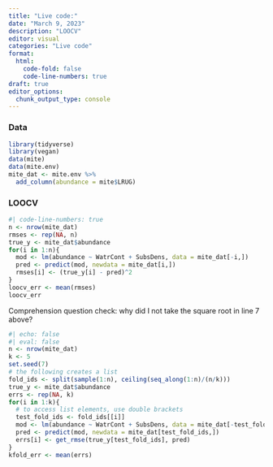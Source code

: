 ```yaml
---
title: "Live code:"
date: "March 9, 2023"
description: "LOOCV"
editor: visual
categories: "Live code"
format:
  html: 
    code-fold: false
    code-line-numbers: true
draft: true
editor_options: 
  chunk_output_type: console
---
```


### Data

```r
library(tidyverse)
library(vegan)
data(mite)
data(mite.env)
mite_dat <- mite.env %>%
  add_column(abundance = mite$LRUG)
```

### LOOCV

```r
#| code-line-numbers: true
n <- nrow(mite_dat)
rmses <- rep(NA, n)
true_y <- mite_dat$abundance
for(i in 1:n){
  mod <- lm(abundance ~ WatrCont + SubsDens, data = mite_dat[-i,])
  pred <- predict(mod, newdata = mite_dat[i,])
  rmses[i] <- (true_y[i] - pred)^2
}
loocv_err <- mean(rmses)
loocv_err
```

Comprehension question check: why did I not take the square root in line 7 above?


```r
#| echo: false
#| eval: false
n <- nrow(mite_dat)
k <- 5
set.seed(7)
# the following creates a list
fold_ids <- split(sample(1:n), ceiling(seq_along(1:n)/(n/k)))
true_y <- mite_dat$abundance
errs <- rep(NA, k)
for(i in 1:k){
  # to access list elements, use double brackets
  test_fold_ids <- fold_ids[[i]]
  mod <- lm(abundance ~ WatrCont + SubsDens, data = mite_dat[-test_fold_ids,])
  pred <- predict(mod, newdata = mite_dat[test_fold_ids,])
  errs[i] <- get_rmse(true_y[test_fold_ids], pred) 
}
kfold_err <- mean(errs)
```
